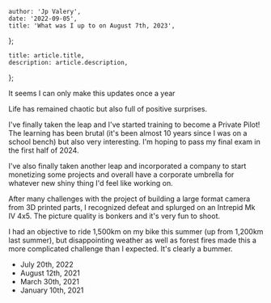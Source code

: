

	author: 'Jp Valery',
	date: '2022-09-05',
	title: 'What was I up to on August 7th, 2023',
};

	title: article.title,
	description: article.description,
};


It seems I can only make this updates once a year

Life has remained chaotic but also full of positive surprises.

I've finally taken the leap and I've started training to become a Private Pilot! The learning has been brutal (it's been almost 10 years since I was on a school bench) but also very interesting. I'm hoping to pass my final exam in the first half of 2024.

I've also finally taken another leap and incorporated a company to start monetizing some projects and overall have a corporate umbrella for whatever new shiny thing I'd feel like working on.

After many challenges with the project of building a large format camera from 3D printed parts, I recognized defeat and splurged on an Intrepid Mk IV 4x5. The picture quality is bonkers and it's very fun to shoot.

I had an objective to ride 1,500km on my bike this summer (up from 1,200km last summer), but disappointing weather as well as forest fires made this a more complicated challenge than I expected. It's clearly a bummer.

<div className=" not-prose">
	<PreviousVersions />
	<ul>
		<li>
			<Link
				href="/now/2022-07-20"
				className="hover:text-internationalOrange-400 dark:hover:text-internationalOrange-500"
			>
				July 20th, 2022
			</Link>
		</li>
		<li>
			<Link
				href="/now/2021-08-12"
				className="hover:text-internationalOrange-400 dark:hover:text-internationalOrange-500"
			>
				August 12th, 2021
			</Link>
		</li>
		<li>
			<Link
				href="/now/2021-03-30"
				className="hover:text-internationalOrange-400 dark:hover:text-internationalOrange-500"
			>
				March 30th, 2021
			</Link>
		</li>
		<li>
			<Link
				href="/now/2021-01-10"
				className="hover:text-internationalOrange-400 dark:hover:text-internationalOrange-500"
			>
				January 10th, 2021
			</Link>
		</li>
	</ul>
</div>
